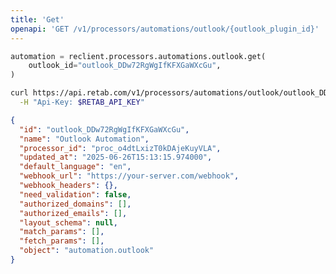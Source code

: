 ```yaml
---
title: 'Get'
openapi: 'GET /v1/processors/automations/outlook/{outlook_plugin_id}'
---
```


<RequestExample>

```python python
automation = reclient.processors.automations.outlook.get(
    outlook_id="outlook_DDw72RgWgIfKFXGaWXcGu",
)
```

```bash curl
curl https://api.retab.com/v1/processors/automations/outlook/outlook_DDw72RgWgIfKFXGaWXcGu \
  -H "Api-Key: $RETAB_API_KEY"
```

</RequestExample>

<ResponseExample>

```json
{
  "id": "outlook_DDw72RgWgIfKFXGaWXcGu",
  "name": "Outlook Automation",
  "processor_id": "proc_o4dtLxizT0kDAjeKuyVLA",
  "updated_at": "2025-06-26T15:13:15.974000",
  "default_language": "en",
  "webhook_url": "https://your-server.com/webhook",
  "webhook_headers": {},
  "need_validation": false,
  "authorized_domains": [],
  "authorized_emails": [],
  "layout_schema": null,
  "match_params": [],
  "fetch_params": [],
  "object": "automation.outlook"
}
```

</ResponseExample>